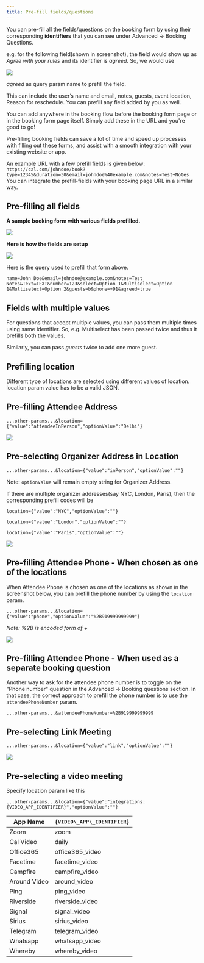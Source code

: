 ```yaml
---
title: Pre-fill fields/questions
---
```


You can pre-fill all the fields/questions on the booking form by using their corresponding **identifiers** that you can see under Advanced -> Booking Questions.

e.g. for the following field(shown in screenshot), the field would show up as *Agree with your rules* and its identifier is *agreed*. So, we would use

[![](https://downloads.intercomcdn.com/i/o/1198198797/bfc5b45f2c0ac0a6704f1a40/i1600x899-lK5qA-PWor5w_nda2mw.png?expires=1736325000&signature=000158c0966e05bb5d50ed593b6a94d04c908568625cc3d18d9a68541f449da6&req=dSEuHsh3lYZWXvMW1HO4zR%2BTJg3Fl6l4ywMHZCHu9egE5fWqiRo4u%2BWPHXxD%0AfGr0JKz%2B%2BGcs7dmJJh4%3D%0A)](https://downloads.intercomcdn.com/i/o/1198198797/bfc5b45f2c0ac0a6704f1a40/i1600x899-lK5qA-PWor5w_nda2mw.png?expires=1736325000&signature=000158c0966e05bb5d50ed593b6a94d04c908568625cc3d18d9a68541f449da6&req=dSEuHsh3lYZWXvMW1HO4zR%2BTJg3Fl6l4ywMHZCHu9egE5fWqiRo4u%2BWPHXxD%0AfGr0JKz%2B%2BGcs7dmJJh4%3D%0A)

*agreed* as query param name to prefill the field.

This can include the user’s name and email, notes, guests, event location, Reason for reschedule. You can prefill any field added by you as well.

You can add anywhere in the booking flow before the booking form page or in the booking form page itself. Simply add these in the URL and you're good to go!

Pre-filling booking fields can save a lot of time and speed up processes with filling out these forms, and assist with a smooth integration with your existing website or app.

An example URL with a few prefill fields is given below:
```https://cal.com/johndoe/book?type=12345&duration=30&email=johndoe%40example.com&notes=Test+Notes```
You can integrate the prefill-fields with your booking page URL in a similar way.

## Pre-filling all fields

**A sample booking form with various fields prefilled.**

[![](https://downloads.intercomcdn.com/i/o/1198198793/7bc4b1b4b584d4824880d5da/i1600x899--qO8QnRKDrjU_kyp2hw.png?expires=1736325000&signature=10a3362b2faab0ec78c8e2ffa1bbb1fc5f7b9dab0e15298152e335f3661ea6cd&req=dSEuHsh3lYZWWvMW1HO4za%2ByuRsspnytuNu0%2FFrf6odTakjQnLnHIsBeeJvQ%0ANsCB4u65V8zAB1DolSA%3D%0A)](https://downloads.intercomcdn.com/i/o/1198198793/7bc4b1b4b584d4824880d5da/i1600x899--qO8QnRKDrjU_kyp2hw.png?expires=1736325000&signature=10a3362b2faab0ec78c8e2ffa1bbb1fc5f7b9dab0e15298152e335f3661ea6cd&req=dSEuHsh3lYZWWvMW1HO4za%2ByuRsspnytuNu0%2FFrf6odTakjQnLnHIsBeeJvQ%0ANsCB4u65V8zAB1DolSA%3D%0A)

**Here is how the fields are setup**

[![](https://downloads.intercomcdn.com/i/o/1198198798/d0baeba0d2e0e4f3161075ec/i1600x899-0PXSUpvs2z-W_wox48k.png?expires=1736325000&signature=89f6fde016650f907ef3e033088a45ad16657821dd3941e78ed62ee264b9b714&req=dSEuHsh3lYZWUfMW1HO4zb4YAwmw7asrMlnecn80g7UbIo4WLX9UdTxHu0J3%0AQjwXhXtQ6eI%2BWusGR%2BY%3D%0A)](https://downloads.intercomcdn.com/i/o/1198198798/d0baeba0d2e0e4f3161075ec/i1600x899-0PXSUpvs2z-W_wox48k.png?expires=1736325000&signature=89f6fde016650f907ef3e033088a45ad16657821dd3941e78ed62ee264b9b714&req=dSEuHsh3lYZWUfMW1HO4zb4YAwmw7asrMlnecn80g7UbIo4WLX9UdTxHu0J3%0AQjwXhXtQ6eI%2BWusGR%2BY%3D%0A)

Here is the query used to prefill that form above.

```
name=John Doe&email=johndoe@example.com&notes=Test Notes&Text=TEXT&number=123&select=Option 1&Multiselect=Option 1&Multiselect=Option 2&guests=b&phone=+91&agreed=true
```
## Fields with multiple values

For questions that accept multiple values, you can pass them multiple times using same identifier. So, e.g. Multiselect has been passed twice and thus it prefills both the values.

Similarly, you can pass *guests* twice to add one more guest.

## Prefilling location

Different type of locations are selected using different values of location. location param value has to be a valid JSON.

## Pre-filling Attendee Address

```
...other-params...&location={"value":"attendeeInPerson","optionValue":"Delhi"}
```
[![](https://downloads.intercomcdn.com/i/o/1198198795/149eb8a19c7c9b87e9207cda/i1600x899-Ty_oorQmXnjJ_cm5ysq.png?expires=1736325000&signature=b5595771bfc49d36da0b4e67f8440a2c5c874c674c799c6d9023b1593c5fc465&req=dSEuHsh3lYZWXPMW1HO4zXIZpSF682jQ431%2F0%2B57t2z4o8aUSXcM9w0n8f8e%0Aa5feONJm%2FqwDk3Nxf5g%3D%0A)](https://downloads.intercomcdn.com/i/o/1198198795/149eb8a19c7c9b87e9207cda/i1600x899-Ty_oorQmXnjJ_cm5ysq.png?expires=1736325000&signature=b5595771bfc49d36da0b4e67f8440a2c5c874c674c799c6d9023b1593c5fc465&req=dSEuHsh3lYZWXPMW1HO4zXIZpSF682jQ431%2F0%2B57t2z4o8aUSXcM9w0n8f8e%0Aa5feONJm%2FqwDk3Nxf5g%3D%0A)

## Pre-selecting Organizer Address in Location

```
...other-params...&location={"value":"inPerson","optionValue":""}
```
Note: `optionValue` will remain empty string for Organizer Address. 

If there are multiple organizer addresses(say NYC, London, Paris), then the corresponding prefill codes will be

`location={"value":"NYC","optionValue":""}`

`location={"value":"London","optionValue":""}`

`location={"value":"Paris","optionValue":""}`

[![](https://downloads.intercomcdn.com/i/o/1198198794/4983c503a9ce5201e0c1bba8/i1600x899-AlmOt5E4diMC_nkjeb4.png?expires=1736325000&signature=4d46fb2749e119580fab04853978f7338ae1b49f7b47c27bcc0e1496745ad183&req=dSEuHsh3lYZWXfMW1HO4zfhh%2BpZqpU47epa9VDhCuWvhAe0fXXhWclcsJTld%0AHrJR7dP6os%2FtnThVdsI%3D%0A)](https://downloads.intercomcdn.com/i/o/1198198794/4983c503a9ce5201e0c1bba8/i1600x899-AlmOt5E4diMC_nkjeb4.png?expires=1736325000&signature=4d46fb2749e119580fab04853978f7338ae1b49f7b47c27bcc0e1496745ad183&req=dSEuHsh3lYZWXfMW1HO4zfhh%2BpZqpU47epa9VDhCuWvhAe0fXXhWclcsJTld%0AHrJR7dP6os%2FtnThVdsI%3D%0A)
## Pre-filling Attendee Phone - When chosen as one of the locations

When Attendee Phone is chosen as one of the locations as shown in the screenshot below, you can prefill the phone number by using the `location` param.
```
...other-params...&location={"value":"phone","optionValue":"%2B919999999999"}
```

*Note: %2B is encoded form of +*

[![](https://downloads.intercomcdn.com/i/o/1198198790/02943b0276723d5effc1ed0b/i1600x899-wVkiblWj8CDH_iwhwrd.png?expires=1736325000&signature=1244214d7c9fcfd16b6edc4b71a4267c3a0bf9c4ad5c91a93ee447cd65c1b3f9&req=dSEuHsh3lYZWWfMW1HO4zQf94cG%2FKVtkygk%2BlF1g7HiXVwSfutAPEbSq%2B3Jv%0A3p3Pf5Mj3PVQ%2F3avvp8%3D%0A)](https://downloads.intercomcdn.com/i/o/1198198790/02943b0276723d5effc1ed0b/i1600x899-wVkiblWj8CDH_iwhwrd.png?expires=1736325000&signature=1244214d7c9fcfd16b6edc4b71a4267c3a0bf9c4ad5c91a93ee447cd65c1b3f9&req=dSEuHsh3lYZWWfMW1HO4zQf94cG%2FKVtkygk%2BlF1g7HiXVwSfutAPEbSq%2B3Jv%0A3p3Pf5Mj3PVQ%2F3avvp8%3D%0A)


## Pre-filling Attendee Phone - When used as a separate booking question

Another way to ask for the attendee phone number is to toggle on the "Phone number" question in the Advanced -> Booking questions section. In that case, the correct approach to prefill the phone number is to use the `attendeePhoneNumber` param.

```
...other-params...&attendeePhoneNumber=%2B919999999999
```


## Pre-selecting Link Meeting

```
...other-params...&location={"value":"link","optionValue":""}
```

[![](https://downloads.intercomcdn.com/i/o/1198198791/0db8619aabbf65a0fa3709fd/i1600x899-sGCDXGlvVYT4_uwhpa8.png?expires=1736325000&signature=c48817776ddbbe02a9df71b8a9e3f44fcd90c48584ead67834eb2e820f3a1bdc&req=dSEuHsh3lYZWWPMW1HO4zZBGiRHaqpAigQ%2BNxkzSzI7cRhRRKup7Hujf8NW7%0ATAW65srvCSLYe46eo%2BU%3D%0A)](https://downloads.intercomcdn.com/i/o/1198198791/0db8619aabbf65a0fa3709fd/i1600x899-sGCDXGlvVYT4_uwhpa8.png?expires=1736325000&signature=c48817776ddbbe02a9df71b8a9e3f44fcd90c48584ead67834eb2e820f3a1bdc&req=dSEuHsh3lYZWWPMW1HO4zZBGiRHaqpAigQ%2BNxkzSzI7cRhRRKup7Hujf8NW7%0ATAW65srvCSLYe46eo%2BU%3D%0A)
## Pre-selecting a video meeting

Specify location param like this

```
...other-params...&location={"value":"integrations:{VIDEO_APP_IDENTIFIER}","optionValue":""}
```

| **App Name** | **`{VIDEO\_APP\_IDENTIFIER}`** |
| --- | --- |
| Zoom | zoom |
| Cal Video | daily |
| Office365 | office365\_video |
| Facetime | facetime\_video |
| Campfire | campfire\_video |
| Around Video | around\_video |
| Ping | ping\_video |
| Riverside | riverside\_video |
| Signal | signal\_video |
| Sirius | sirius\_video |
| Telegram | telegram\_video |
| Whatsapp | whatsapp\_video |
| Whereby | whereby\_video |
